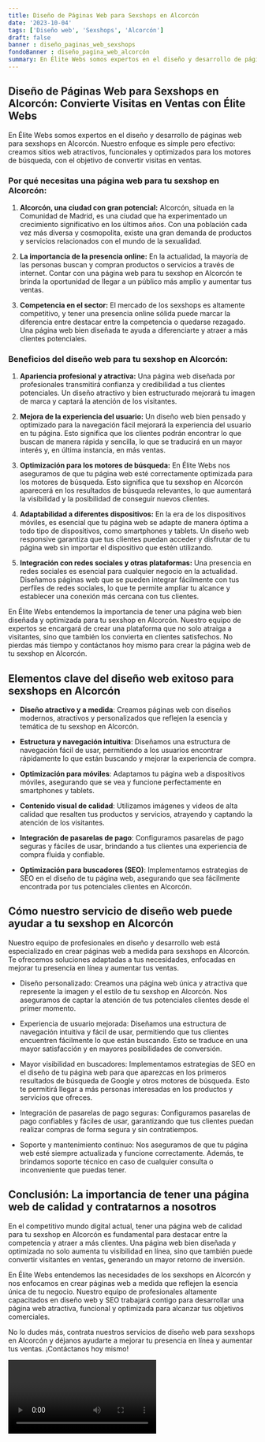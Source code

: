 ```yaml
---
title: Diseño de Páginas Web para Sexshops en Alcorcón
date: '2023-10-04'
tags: ['Diseño web', 'Sexshops', 'Alcorcón']
draft: false
banner : diseño_paginas_web_sexshops
fondoBanner : diseño_pagina_web_alcorcón
summary: En Élite Webs somos expertos en el diseño y desarrollo de páginas web para sexshops en Alcorcón. Nuestro enfoque es simple pero efectivo creamos sitios web atractivos, funcionales y optimizados para los motores de búsqueda, con el objetivo de convertir visitas en ventas. 
---
```


## Diseño de Páginas Web para Sexshops en Alcorcón: Convierte Visitas en Ventas con Élite Webs

En Élite Webs somos expertos en el diseño y desarrollo de páginas web para sexshops en Alcorcón. Nuestro enfoque es simple pero efectivo: creamos sitios web atractivos, funcionales y optimizados para los motores de búsqueda, con el objetivo de convertir visitas en ventas. 

### Por qué necesitas una página web para tu sexshop en Alcorcón:

1. **Alcorcón, una ciudad con gran potencial:** Alcorcón, situada en la Comunidad de Madrid, es una ciudad que ha experimentado un crecimiento significativo en los últimos años. Con una población cada vez más diversa y cosmopolita, existe una gran demanda de productos y servicios relacionados con el mundo de la sexualidad.

2. **La importancia de la presencia online:** En la actualidad, la mayoría de las personas buscan y compran productos o servicios a través de internet. Contar con una página web para tu sexshop en Alcorcón te brinda la oportunidad de llegar a un público más amplio y aumentar tus ventas.

3. **Competencia en el sector:** El mercado de los sexshops es altamente competitivo, y tener una presencia online sólida puede marcar la diferencia entre destacar entre la competencia o quedarse rezagado. Una página web bien diseñada te ayuda a diferenciarte y atraer a más clientes potenciales.

### Beneficios del diseño web para tu sexshop en Alcorcón:

1. **Apariencia profesional y atractiva:** Una página web diseñada por profesionales transmitirá confianza y credibilidad a tus clientes potenciales. Un diseño atractivo y bien estructurado mejorará tu imagen de marca y captará la atención de los visitantes.

2. **Mejora de la experiencia del usuario:** Un diseño web bien pensado y optimizado para la navegación fácil mejorará la experiencia del usuario en tu página. Esto significa que los clientes podrán encontrar lo que buscan de manera rápida y sencilla, lo que se traducirá en un mayor interés y, en última instancia, en más ventas.

3. **Optimización para los motores de búsqueda:** En Élite Webs nos aseguramos de que tu página web esté correctamente optimizada para los motores de búsqueda. Esto significa que tu sexshop en Alcorcón aparecerá en los resultados de búsqueda relevantes, lo que aumentará la visibilidad y la posibilidad de conseguir nuevos clientes.

4. **Adaptabilidad a diferentes dispositivos:** En la era de los dispositivos móviles, es esencial que tu página web se adapte de manera óptima a todo tipo de dispositivos, como smartphones y tablets. Un diseño web responsive garantiza que tus clientes puedan acceder y disfrutar de tu página web sin importar el dispositivo que estén utilizando.

5. **Integración con redes sociales y otras plataformas:** Una presencia en redes sociales es esencial para cualquier negocio en la actualidad. Diseñamos páginas web que se pueden integrar fácilmente con tus perfiles de redes sociales, lo que te permite ampliar tu alcance y establecer una conexión más cercana con tus clientes.

En Élite Webs entendemos la importancia de tener una página web bien diseñada y optimizada para tu sexshop en Alcorcón. Nuestro equipo de expertos se encargará de crear una plataforma que no solo atraiga a visitantes, sino que también los convierta en clientes satisfechos. No pierdas más tiempo y contáctanos hoy mismo para crear la página web de tu sexshop en Alcorcón.

<GifSeo />

<Cta />

## **Elementos clave del diseño web exitoso para sexshops en Alcorcón**

- **Diseño atractivo y a medida**: Creamos páginas web con diseños modernos, atractivos y personalizados que reflejen la esencia y temática de tu sexshop en Alcorcón.

- **Estructura y navegación intuitiva**: Diseñamos una estructura de navegación fácil de usar, permitiendo a los usuarios encontrar rápidamente lo que están buscando y mejorar la experiencia de compra.

- **Optimización para móviles**: Adaptamos tu página web a dispositivos móviles, asegurando que se vea y funcione perfectamente en smartphones y tablets.

- **Contenido visual de calidad**: Utilizamos imágenes y videos de alta calidad que resalten tus productos y servicios, atrayendo y captando la atención de los visitantes.

- **Integración de pasarelas de pago**: Configuramos pasarelas de pago seguras y fáciles de usar, brindando a tus clientes una experiencia de compra fluida y confiable.

- **Optimización para buscadores (SEO)**: Implementamos estrategias de SEO en el diseño de tu página web, asegurando que sea fácilmente encontrada por tus potenciales clientes en Alcorcón.

## **Cómo nuestro servicio de diseño web puede ayudar a tu sexshop en Alcorcón**

Nuestro equipo de profesionales en diseño y desarrollo web está especializado en crear páginas web a medida para sexshops en Alcorcón. Te ofrecemos soluciones adaptadas a tus necesidades, enfocadas en mejorar tu presencia en línea y aumentar tus ventas.

- Diseño personalizado: Creamos una página web única y atractiva que represente la imagen y el estilo de tu sexshop en Alcorcón. Nos aseguramos de captar la atención de tus potenciales clientes desde el primer momento.

- Experiencia de usuario mejorada: Diseñamos una estructura de navegación intuitiva y fácil de usar, permitiendo que tus clientes encuentren fácilmente lo que están buscando. Esto se traduce en una mayor satisfacción y en mayores posibilidades de conversión.

- Mayor visibilidad en buscadores: Implementamos estrategias de SEO en el diseño de tu página web para que aparezcas en los primeros resultados de búsqueda de Google y otros motores de búsqueda. Esto te permitirá llegar a más personas interesadas en los productos y servicios que ofreces.

- Integración de pasarelas de pago seguras: Configuramos pasarelas de pago confiables y fáciles de usar, garantizando que tus clientes puedan realizar compras de forma segura y sin contratiempos.

- Soporte y mantenimiento continuo: Nos aseguramos de que tu página web esté siempre actualizada y funcione correctamente. Además, te brindamos soporte técnico en caso de cualquier consulta o inconveniente que puedas tener.

## **Conclusión: La importancia de tener una página web de calidad y contratarnos a nosotros**

En el competitivo mundo digital actual, tener una página web de calidad para tu sexshop en Alcorcón es fundamental para destacar entre la competencia y atraer a más clientes. Una página web bien diseñada y optimizada no solo aumenta tu visibilidad en línea, sino que también puede convertir visitantes en ventas, generando un mayor retorno de inversión.

En Élite Webs entendemos las necesidades de los sexshops en Alcorcón y nos enfocamos en crear páginas web a medida que reflejen la esencia única de tu negocio. Nuestro equipo de profesionales altamente capacitados en diseño web y SEO trabajará contigo para desarrollar una página web atractiva, funcional y optimizada para alcanzar tus objetivos comerciales.

No lo dudes más, contrata nuestros servicios de diseño web para sexshops en Alcorcón y déjanos ayudarte a mejorar tu presencia en línea y aumentar tus ventas. ¡Contáctanos hoy mismo!

<Video />

<CtaBot job='Sexshops' city='Alcorcón'/>

<Gmaps query='Alcorcón+españa+maps' />